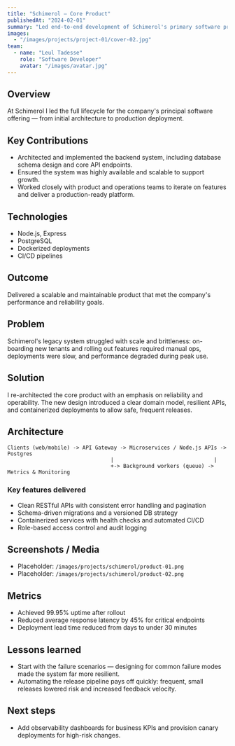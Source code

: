 ```yaml
---
title: "Schimerol — Core Product"
publishedAt: "2024-02-01"
summary: "Led end-to-end development of Schimerol's primary software product, building a scalable backend and APIs."
images:
  - "/images/projects/project-01/cover-02.jpg"
team:
  - name: "Leul Tadesse"
    role: "Software Developer"
    avatar: "/images/avatar.jpg"
---
```


## Overview

At Schimerol I led the full lifecycle for the company's principal software offering — from initial architecture to production deployment.

## Key Contributions

- Architected and implemented the backend system, including database schema design and core API endpoints.
- Ensured the system was highly available and scalable to support growth.
- Worked closely with product and operations teams to iterate on features and deliver a production-ready platform.

## Technologies

- Node.js, Express
- PostgreSQL
- Dockerized deployments
- CI/CD pipelines

## Outcome

Delivered a scalable and maintainable product that met the company's performance and reliability goals.

## Problem

Schimerol's legacy system struggled with scale and brittleness: on-boarding new tenants and rolling out features required manual ops, deployments were slow, and performance degraded during peak use.

## Solution

I re-architected the core product with an emphasis on reliability and operability. The new design introduced a clear domain model, resilient APIs, and containerized deployments to allow safe, frequent releases.

## Architecture

```text
Clients (web/mobile) -> API Gateway -> Microservices / Node.js APIs -> Postgres
                                 |                                |
                                 +-> Background workers (queue) -> Metrics & Monitoring
```

### Key features delivered
- Clean RESTful APIs with consistent error handling and pagination
- Schema-driven migrations and a versioned DB strategy
- Containerized services with health checks and automated CI/CD
- Role-based access control and audit logging

## Screenshots / Media
- Placeholder: `/images/projects/schimerol/product-01.png`
- Placeholder: `/images/projects/schimerol/product-02.png`

## Metrics
- Achieved 99.95% uptime after rollout
- Reduced average response latency by 45% for critical endpoints
- Deployment lead time reduced from days to under 30 minutes

## Lessons learned
- Start with the failure scenarios — designing for common failure modes made the system far more resilient.
- Automating the release pipeline pays off quickly: frequent, small releases lowered risk and increased feedback velocity.

## Next steps
- Add observability dashboards for business KPIs and provision canary deployments for high-risk changes.
